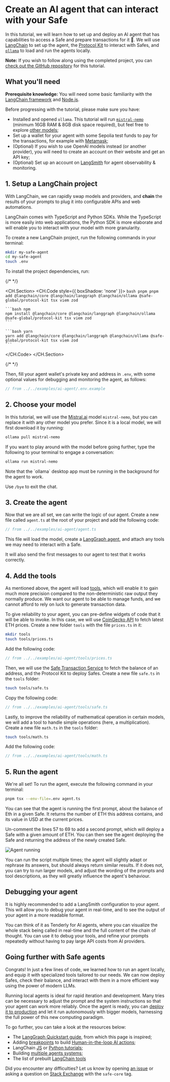 
# Create an AI agent that can interact with your Safe

In this tutorial, we will learn how to set up and deploy an AI agent that has capabilities to access a Safe and prepare transactions for it 🤖. We will use [LangChain](https://www.langchain.com/agents) to set up the agent, the [Protocol Kit](../sdk/protocol-kit.mdx) to interact with Safes, and [`ollama`](https://ollama.com/) to load and run the agents locally.

**Note:** If you wish to follow along using the completed project, you can [check out the GitHub repository](https://github.com/5afe/safe-ai-agent-tutorial) for this tutorial.

## **What you'll need**

**Prerequisite knowledge:** You will need some basic familiarity with the [LangChain framework](https://www.langchain.com/langchain) and [Node.js](https://nodejs.org/en).

Before progressing with the tutorial, please make sure you have:

- Installed and opened `ollama`. This tutorial will run [`mistral-nemo`](https://ollama.com/library/mistral-nemo) (minimum 16GB RAM & 8GB disk space required), but feel free to explore [other models](https://ollama.com/library);
- Set up a wallet for your agent with some Sepolia test funds to pay for the transactions, for example with [Metamask](https://metamask.io/);
- (Optional) If you wish to use OpenAI models instead (or another provider), you will need to create an account on their website and get an API key;
- (Optional) Set up an account on [LangSmith](https://smith.langchain.com/) for agent observability & monitoring.

## 1. Setup a LangChain project

With LangChain, we can rapidly swap models and providers, and **chain** the results of your prompts to plug it into configurable APIs and web automations.

LangChain comes with TypeScript and Python SDKs. While the TypeScript is more easily into web applications, the Python SDK is more elaborate and will enable you to interact with your model with more granularity.

To create a new LangChain project, run the following commands in your terminal:

```bash
mkdir my-safe-agent
cd my-safe-agent
touch .env
```

To install the project dependencies, run:

{/* <!-- vale off --> */}

<CH.Section>
  <CH.Code style={{ boxShadow: 'none' }}>
    ```bash pnpm
    pnpm add @langchain/core @langchain/langgraph @langchain/ollama @safe-global/protocol-kit tsx viem zod
    ```

    ```bash npm
    npm install @langchain/core @langchain/langgraph @langchain/ollama @safe-global/protocol-kit tsx viem zod
    ```

    ```bash yarn
    yarn add @langchain/core @langchain/langgraph @langchain/ollama @safe-global/protocol-kit tsx viem zod
    ```

  </CH.Code>
</CH.Section>

{/* <!-- vale on --> */}

Then, fill your agent wallet's private key and address in `.env`, with some optional values for debugging and monitoring the agent, as follows:

```typescript
// from ../../examples/ai-agent/.env.example
```

## 2. Choose your model

In this tutorial, we will use the [Mistral.ai](https://mistral.ai) model `mistral-nemo`, but you can replace it with any other model you prefer. Since it is a local model, we will first download it by running:

```bash
ollama pull mistral-nemo
```

If you want to play around with the model before going further, type the following to your terminal to engage a conversation:

```bash
ollama run mistral-nemo
```

<Callout type="info" emoji="💡">
  Note that the `ollama` desktop app must be running in the background for the agent to work.
</Callout>

Use `/bye` to exit the chat.

## 3. Create the agent

Now that we are all set, we can write the logic of our agent. Create a new file called `agent.ts` at the root of your project and add the following code:

```typescript
// from ../../examples/ai-agent/agent.ts
```

This file will load the model, create a [LangGraph agent](https://langchain-ai.github.io/langgraphjs/concepts/agentic_concepts/), and attach any tools we may need to interact with a Safe.

It will also send the first messages to our agent to test that it works correctly.

## 4. Add the tools

As mentioned above, the agent will load [tools](https://js.langchain.com/docs/integrations/tools/), which will enable it to gain much more precision compared to the non-deterministic raw output they normally produce. We want our agent to be able to manage funds, and we cannot afford to rely on luck to generate transaction data. 

To give reliability to your agent, you can pre-define widgets of code that it will be able to invoke. In this case, we will use [CoinGecko API](https://coingecko.com) to fetch latest ETH prices. Create a new folder `tools` with the file `prices.ts` in it:

```bash
mkdir tools
touch tools/prices.ts
```

Add the following code:

```typescript
// from ../../examples/ai-agent/tools/prices.ts
```

Then, we will use the [Safe Transaction Service](https://docs.safe.global/core-api/transaction-service-overview) to fetch the balance of an address, and the Protocol Kit to deploy Safes. Create a new file `safe.ts` in the `tools` folder:

```bash
touch tools/safe.ts
```

Copy the following code:

```typescript
// from ../../examples/ai-agent/tools/safe.ts
```

Lastly, to improve the reliability of mathematical operation in certain models, we will add a tool to handle simple operations (here, a multiplication). Create a new file `math.ts` in the `tools` folder:

```bash
touch tools/math.ts
```

Add the following code:

```typescript
// from ../../examples/ai-agent/tools/math.ts
```

## 5. Run the agent

We're all set! To run the agent, execute the following command in your terminal:

```bash
pnpm tsx --env-file=.env agent.ts
```

You can see that the agent is running the first prompt, about the balance of Eth in a given Safe. It returns the number of ETH this address contains, and its value in USD at the current prices.

Un-comment the lines 57 to 69 to add a second prompt, which will deploy a Safe with a given amount of ETH. You can then see the agent deploying the Safe and returning the address of the newly created Safe.

![Agent running](../../assets/ai-agent-setup.png)

You can run the script multiple times; the agent will slightly adapt or rephrase its answers, but should always return similar results. If it does not, you can try to run larger models, and adjust the wording of the prompts and tool descriptions, as they will greatly influence the agent's behaviour.

## Debugging your agent

It is highly recommended to add a LangSmith configuration to your agent. This will allow you to debug your agent in real-time, and to see the output of your agent in a more readable format.

You can think of it as Tenderly for AI agents, where you can visualize the whole stack being called in real-time and the full content of the chain of thought. You can use it to debug your tools, and refine your prompts repeatedly without having to pay large API costs from AI providers.

## Going further with Safe agents

Congrats! In just a few lines of code, we learned how to run an agent locally, and equip it with specialized tools tailored to our needs. We can now deploy Safes, check their balance, and interact with them in a more efficient way using the power of modern LLMs.

Running local agents is ideal for rapid iteration and development. Many tries can be necessary to adjust the prompt and the system instructions so that your agent can work more reliably. Once the agent is ready, you can [deploy it to production](https://langchain-ai.github.io/langgraphjs/tutorials/deployment/#deployment-options) and let it run autonomously with bigger models, harnessing the full power of this new computing paradigm.

To go further, you can take a look at the resources below:
- The [LangGraph Quickstart guide](https://langchain-ai.github.io/langgraphjs/tutorials/quickstart/), from which this page is inspired;
- Adding [breakpoints](https://langchain-ai.github.io/langgraphjs/how-tos/breakpoints/) to build [Human-in-the-loop AI actions](https://docs.safe.global/home/ai-agent-quickstarts/human-approval);
- LangChain [JS](https://js.langchain.com/docs/tutorials/) or [Python tutorials](https://python.langchain.com/tutorials/);
- Building [multiple agents systems](https://langchain-ai.github.io/langgraphjs/tutorials/multi_agent/multi_agent_collaboration/);
- The list of prebuilt [LangChain tools](https://js.langchain.com/docs/integrations/tools/)

Did you encounter any difficulties? Let us know by opening [an issue](https://github.com/5afe/safe-ai-agent-tutorial/issues/new) or asking a question on [Stack Exchange](https://ethereum.stackexchange.com/questions/tagged/safe-core) with the `safe-core` tag.
